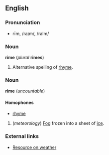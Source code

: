 ==English==
===Pronunciation===
*rīm, /raɪm/, /raIm/

===Noun===
'''rime''' (''plural'' '''rimes''')

#Alternative spelling of [[rhyme]].

<!--
====Alternative spelling====
*[[rhyme]]

===Noun===
'''rime''' ([[rimes]])

# (''Linguistics'') the 2nd part of a [[syllable]], from the [[vowel]] on; as opposed to the [[onset]]
-->

===Noun===
'''rime''' (''uncountable'')

====Homophones====
*[[rhyme]]

#(''meteorology'') [[Fog]] frozen into a sheet of [[ice]].

===External links===
*[http://www.weatheronline.com/features/index.html Resource on weather]